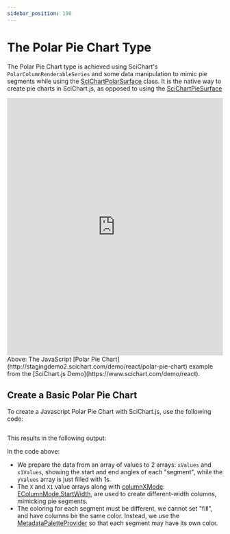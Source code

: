 ```yaml
---
sidebar_position: 100
---
```


# The Polar Pie Chart Type


The Polar Pie Chart type is achieved using SciChart's `PolarColumnRenderableSeries` and some data manipulation to mimic pie segments while using the [SciChartPolarSurface](https://www.scichart.com/documentation/js/v4/typedoc/classes/scichartpolarsurface.html) class.
It is the native way to create pie charts in SciChart.js, as opposed to using the [SciChartPieSurface](https://www.scichart.com/documentation/js/v4/typedoc/classes/scichartpiesurface.html)

<iframe src="http://stagingdemo2.scichart.com/demo/iframe/polar-pie-chart" width="100%" height="600px" frameborder="0"></iframe>

<div style={{textAlign: "center"}}>
    Above: The JavaScript [Polar Pie Chart](http://stagingdemo2.scichart.com/demo/react/polar-pie-chart) example from the [SciChart.js Demo](https://www.scichart.com/demo/react).
</div>

## Create a Basic Polar Pie Chart

To create a Javascript Polar Pie Chart with SciChart.js, use the following code:

```ts showLineNumbers file=./Basic/demo.js start=region_A_start end=region_A_end
```

This results in the following output:

<ChartPreviewWrapper jsContent={PolarPieChart} />

In the code above:

- We prepare the data from an array of values to 2 arrays: `xValues` and `x1Values`, showing the start and end angles of each "segment", while the `yValues` array is just filled with 1s.
- The `X` and `X1` value arrays along with [columnXMode](https://www.scichart.com/documentation/js/v4/typedoc/classes/polarcolumnrenderableseries.html#columnxmode): [EColumnMode.StartWidth](https://www.scichart.com/documentation/js/v4/typedoc/enums/eperformancemarktype.html#setupstart), are used to create different-width columns, mimicking pie segments.
- The coloring for each segment must be different, we cannot set "fill", and have columns be the same color. Instead, we use the [MetadataPaletteProvider](https://www.scichart.com/documentation/js/v4/typedoc/classes/metadatapaletteprovider.html) so that each segment may have its own color.

